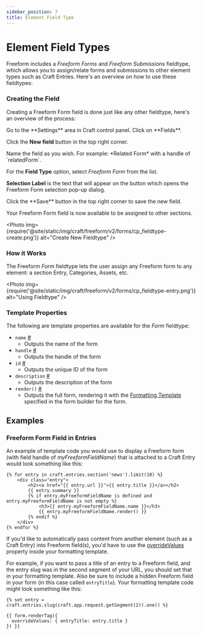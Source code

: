```yaml
---
sidebar_position: 7
title: Element Field Type
---
```



# Element Field Types

Freeform includes a _Freeform Forms_ and _Freeform Submissions_<Badge type="feature" text="2.5.0+" /> fieldtype, which allows you to assign/relate forms and submissions to other element types such as Craft Entries.
Here's an overview on how to use these fieldtypes:

### Creating the Field

Creating a Freeform Form field is done just like any other fieldtype, here's an overview of the process:

<VerticalStepWrapper>
<StepMarkdown>
Go to the **Settings** area in Craft control panel. Click on **Fields**.

Click the **New field** button in the top right corner.

</StepMarkdown>
<StepMarkdown>
Name the field as you wish. For example: *Related Form* with a handle of `relatedForm`.
</StepMarkdown>
<StepMarkdown>

For the **Field Type** option, select _Freeform Form_ from the list.

**Selection Label** is the text that will appear on the button which opens the Freeform Form selection pop-up dialog.

</StepMarkdown>
<StepMarkdown>
Click the **Save** button in the top right corner to save the new field.

</StepMarkdown>
</VerticalStepWrapper>

Your Freeform Form field is now available to be assigned to other sections.

<Photo
  img={require('@site/static/img/craft/freeform/v2/forms/cp_fieldtype-create.png')}
  alt="Create New Fieldtype"
/>

### How it Works

The Freeform _Form_ fieldtype lets the user assign any Freeform form to any element: a section Entry, Categories, Assets, etc.

<Photo
  img={require('@site/static/img/craft/freeform/v2/forms/cp_fieldtype-entry.png')}
  alt="Using Fieldtype"
/>

### Template Properties

The following are template properties are available for the _Form_ fieldtype:

- `name` <a href="#param-name" id="param-name" className="docs-anchor">#</a>
  - Outputs the name of the form
- `handle` <a href="#param-handle" id="param-handle" className="docs-anchor">#</a>
  - Outputs the handle of the form
- `id` <a href="#param-id" id="param-id" className="docs-anchor">#</a>
  - Outputs the unique ID of the form
- `description` <a href="#param-description" id="param-description" className="docs-anchor">#</a>
  - Outputs the description of the form
- `render()` <a href="#param-render" id="param-render" className="docs-anchor">#</a>
  - Outputs the full form, rendering it with the [Formatting Template](../templates/formatting/index.mdx) specified in the form builder for the form.

## Examples

### Freeform Form Field in Entries

An example of template code you would use to display a Freeform form (with field handle of _myFreeformFieldName_) that is attached to a Craft Entry would look something like this:

```twig {5-8} showLineNumbers
{% for entry in craft.entries.section('news').limit(10) %}
    <div class="entry">
        <h2><a href="{{ entry.url }}">{{ entry.title }}</a></h2>
        {{ entry.summary }}
        {% if entry.myFreeformFieldName is defined and entry.myFreeformFieldName is not empty %}
            <h3>{{ entry.myFreeformFieldName.name }}</h3>
            {{ entry.myFreeformFieldName.render() }}
        {% endif %}
    </div>
{% endfor %}
```

If you'd like to automatically pass content from another element (such as a Craft Entry) into Freeform field(s), you'd have to use the [overrideValues](../templates/objects/form.mdx#prop-custattr-overridevalues) property inside your formatting template.

For example, if you want to pass a title of an entry to a Freeform field, and the entry slug was in the second segment of your URL, you should set that in your formatting template. Also be sure to include a hidden Freeform field in your form (in this case called `entryTitle`). Your formatting template code might look something like this:

```twig showLineNumbers
{% set entry = craft.entries.slug(craft.app.request.getSegment(2)).one() %}

{{ form.renderTag({
  overrideValues: { entryTitle: entry.title }
}) }}
```

